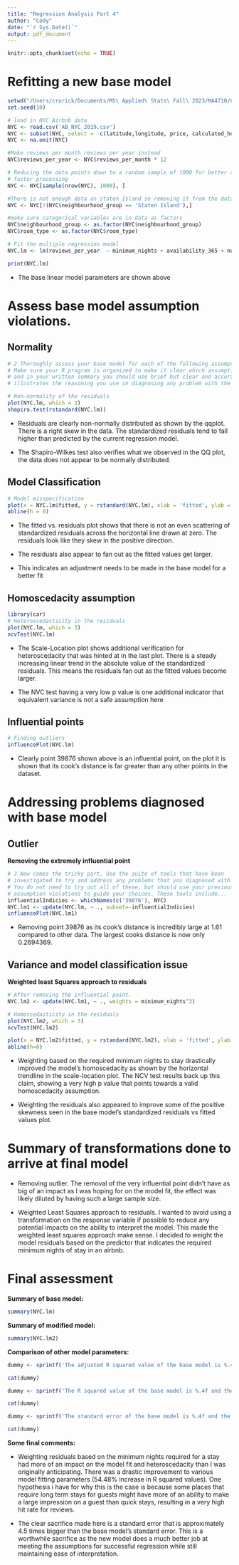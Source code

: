 ```yaml
---
title: "Regression Analysis Part 4"
author: "Cody"
date: "`r Sys.Date()`"
output: pdf_document
---
```


```r
knitr::opts_chunk$set(echo = TRUE)
```

# Refitting a new base model

```r
setwd("/Users/crorick/Documents/MS\ Applied\ Stats\ Fall\ 2023/MA4710/Course\ Project")
set.seed(10)

# load in NYC Airbnb data
NYC <- read.csv('AB_NYC_2019.csv')
NYC <- subset(NYC, select = -c(latitude,longitude, price, calculated_host_listings_count, last_review, host_id, neighbourhood, host_name, name, id))
NYC <- na.omit(NYC)

#Make reviews per month reviews per year instead
NYC$reviews_per_year <- NYC$reviews_per_month * 12

# Reducing the data points down to a random sample of 1000 for better and
# faster processing
NYC <- NYC[sample(nrow(NYC), 1000), ]

#There is not enough data on staten Island so removing it from the data
NYC <- NYC[!(NYC$neighbourhood_group == 'Staten Island'),]

#make sure categorical variables are in data as factors
NYC$neighbourhood_group <- as.factor(NYC$neighbourhood_group)
NYC$room_type <- as.factor(NYC$room_type)

# Fit the multiple regression model
NYC.lm <- lm(reviews_per_year  ~ minimum_nights + availability_365 + number_of_reviews + neighbourhood_group, NYC)

print(NYC.lm)
```

* The base linear model parameters are shown above

# Assess base model assumption violations. 

## Normality
```r
# 2 Thoroughly assess your base model for each of the following assumptions violations. 
# Make sure your R program is organized to make it clear which assumption is being assessed, 
# and in your written summary you should use brief but clear and accurate language which 
# illustrates the reasoning you use in diagnosing any problem with the assumptions:

# Non-normality of the residuals
plot(NYC.lm, which = 2)
shapiro.test(rstandard(NYC.lm))
```

* Residuals are clearly non-normally distributed as shown by the qqplot. There is a right skew in the data. The standardized residuals tend to fall higher than predicted by the current regression model. 

* The Shapiro-Wilkes test also verifies what we observed in the QQ plot, the data does not appear to be normally distributed.

## Model Classification

```r
# Model misspecification
plot(x = NYC.lm$fitted, y = rstandard(NYC.lm), xlab = 'fitted', ylab = 'standardized residuals', main = 'Plot of Fitted Vs Standardized Residuals')
abline(h = 0)
```

* The fitted vs. residuals plot shows that there is not an even scattering of standardized residuals across the horizontal line drawn at zero. The residuals look like they skew in the positive direction.

* The residuals also appear to fan out as the fitted values get larger.

* This indicates an adjustment needs to be made in the base model for a better fit

## Homoscedacity assumption

```r
library(car)
# Heteroscedasticity in the residuals
plot(NYC.lm, which = 3)
ncvTest(NYC.lm)
```

* The Scale-Location plot shows additional verification for heteroscedacity that was hinted at in the last plot. There is a steady increasing linear trend in the absolute value of the standardized residuals. This means the residuals fan out as the fitted values become larger. 

* The NVC test having a very low p value is one additional indicator that equivalent variance is not a safe assumption here

## Influential points

```r
# Finding outliers
influencePlot(NYC.lm)
```

* Clearly point 39876 shown above is an influential point, on the plot it is shown that its cook's distance is far greater than any other points in the dataset. 

# Addressing problems diagnosed with base model 

## Outlier

**Removing the extremely influential point**

```r
# 3 Now comes the tricky part. Use the suite of tools that have been 
# investigated to try and address any problems that you diagnosed with your base model. 
# You do not need to try out all of these, but should use your previous diagnoses of 
# assumption violations to guide your choices. These tools include...
influentialIndicies <- whichNames(c('39876'), NYC)
NYC.lm1 <- update(NYC.lm, ~ ., subset=-influentialIndicies)
influencePlot(NYC.lm1)
```

* Removing point 39876 as its cook's distance is incredibly large at 1.61 compared to other data. The largest cooks distance is now only 0.2694369.

## Variance and model classification issue

**Weighted least Squares approach to residuals**

```r
# After removing the influential point.
NYC.lm2 <- update(NYC.lm1, ~ ., weights = minimum_nights^2)

# Homoscedasticity in the residuals
plot(NYC.lm2, which = 3)
ncvTest(NYC.lm2)

plot(x = NYC.lm2$fitted, y = rstandard(NYC.lm2), xlab = 'fitted', ylab = 'standardized residuals', main = 'Plot of Fitted Vs Standardized Residuals')
abline(h=0)
```

* Weighting based on the required minimum nights to stay drastically improved the model's homoscedacity as shown by the horizontal trendline in the scale-location plot. The NCV test results back up this claim, showing a very high p value that points towards a valid homoscedacity assumption.

* Weighting the residuals also appeared to improve some of the positive skewness seen in the base model's standardized residuals vs fitted values plot.

# Summary of transformations done to arrive at final model

* Removing outlier. The removal of the very influential point didn't have as big of an impact as I was hoping for on the model fit, the effect was likely diluted by having such a large sample size.

* Weighted Least Squares approach to residuals. I wanted to avoid using a transformation on the response variable if possible to reduce any potential impacts on the ability to interpret the model. This made the weighted least squares approach make sense. I decided to weight the model residuals based on the predictor that indicates the required minimum nights of stay in an airbnb.

# Final assessment

**Summary of base model:**

```r
summary(NYC.lm)
```

**Summary of modified model:**

```r
summary(NYC.lm2)
```

**Comparison of other model parameters:**

```r
dummy <- sprintf('The adjusted R squared value of the base model is %.4f and the adjusted R squared value of the modified model is: %.4f', summary(NYC.lm)$adj.r.squared, summary(NYC.lm2)$adj.r.squared)

cat(dummy)

dummy <- sprintf('The R squared value of the base model is %.4f and the R squared value of the modified model is: %.4f', summary(NYC.lm)$r.squared, summary(NYC.lm2)$r.squared)

cat(dummy)

dummy <- sprintf('The standard error of the base model is %.4f and the standard error of the modified model is: %.4f', summary(NYC.lm)$sigma, summary(NYC.lm2)$sigma)

cat(dummy)
```

**Some final comments:**

* Weighting residuals based on the minimum nights required for a stay had more of an impact on the model fit and heteroscedacity than I was originally anticipating. There was a drastic improvement to various model fitting parameters (54.48% increase in R squared values). One hypothesis i have for why this is the case is because some places that require long term stays for guests might have more of an ability to make a large impression on a guest than quick stays, resulting in a very high hit rate for reviews.

* The clear sacrifice made here is a standard error that is approximately 4.5 times bigger than the base model's standard error. This is a worthwhile sacrifice as the new model does a much better job at meeting the assumptions for successful regression while still maintaining ease of interpretation.
